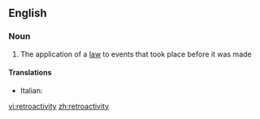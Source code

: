 ==English==

===Noun===
{{wikipedia}}
{{en-noun|-}}

#{{legal}} The application of a [[law]] to events that took place before it was made

====Translations====
{{trans-top|retroactivity}}
*Italian: {{t-|it|retroazione|f}}
{{trans-mid}}

{{trans-bottom}}

[[vi:retroactivity]]
[[zh:retroactivity]]